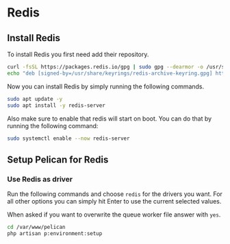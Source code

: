 # Redis

## Install Redis

To install Redis you first need add their repository.

```sh
curl -fsSL https://packages.redis.io/gpg | sudo gpg --dearmor -o /usr/share/keyrings/redis-archive-keyring.gpg
echo "deb [signed-by=/usr/share/keyrings/redis-archive-keyring.gpg] https://packages.redis.io/deb $(lsb_release -cs) main" | sudo tee /etc/apt/sources.list.d/redis.list
```

Now you can install Redis by simply running the following commands.

```sh
sudo apt update -y
sudo apt install -y redis-server
```

Also make sure to enable that redis will start on boot. You can do that by running the following command:

```sh
sudo systemctl enable --now redis-server
```

## Setup Pelican for Redis

### Use Redis as driver

Run the following commands and choose `redis` for the drivers you want. For all other options you can simply hit Enter to use the current selected values.

When asked if you want to overwrite the queue worker file answer with `yes`.

```sh
cd /var/www/pelican
php artisan p:environment:setup
```

